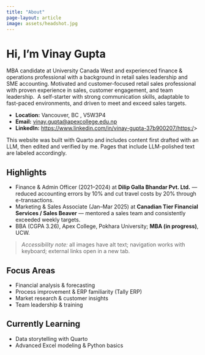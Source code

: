 ```yaml
---
title: "About"
page-layout: article
image: assets/headshot.jpg
---
```


## 

# Hi, I’m Vinay Gupta

MBA candidate at University Canada West and experienced finance & operations professional with a background in retail sales leadership and SME accounting. Motivated and customer-focused retail sales professional with proven experience in sales, customer engagement, and team leadership.  A self-starter with strong communication skills, adaptable to fast-paced environments, and driven to meet and exceed sales targets.

-   **Location:** Vancouver, BC , V5W3P4\
-   **Email:** [vinay.gupta\@apexcollege.edu.np](mailto:vinay.gupta@apexcollege.edu.np){.email}\
-   **LinkedIn:** [https://www.linkedin.com/in/vinay-gupta-37b900207/https:/](https://www.linkedin.com/in/vinay-gupta-37b900207/)\>

::: callout-note
This website was built with Quarto and includes content first drafted with an LLM, then edited and verified by me. Pages that include LLM-polished text are labeled accordingly.
:::

## Highlights

-   Finance & Admin Officer (2021–2024) at **Dilip Galla Bhandar Pvt. Ltd.** — reduced accounting errors by 10% and cut travel costs by 20% through e-transactions.
-   Marketing & Sales Associate (Jan–Mar 2025) at **Canadian Tier Financial Services / Sales Beaver** — mentored a sales team and consistently exceeded weekly targets.
-   BBA (CGPA 3.26), Apex College, Pokhara University; **MBA (in progress)**, UCW.

> *Accessibility note:* all images have alt text; navigation works with keyboard; external links open in a new tab.

::: {{.panel-tabset}}
## Focus Areas

-   Financial analysis & forecasting\
-   Process improvement & ERP familiarity (Tally ERP)\
-   Market research & customer insights\
-   Team leadership & training

## Currently Learning

-   Data storytelling with Quarto\
-   Advanced Excel modeling & Python basics
:::